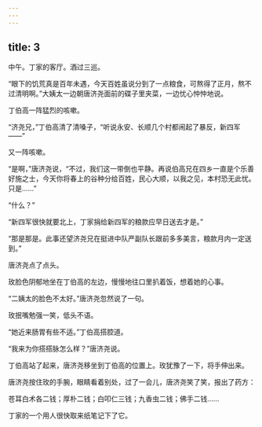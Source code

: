 ```yaml
---
---
---
```

title: 3
---




中午。丁家的客厅。酒过三巡。

“眼下的饥荒真是百年未遇，今天百姓虽说分到了一点粮食，可熬得了正月，熬不过清明啊。”大姨太一边朝唐济尧面前的碟子里夹菜，一边忧心忡忡地说。

丁伯高一阵猛烈的咳嗽。

“济尧兄，”丁伯高清了清嗓子，“听说永安、长顺几个村都闹起了暴反，新四军——”

又一阵咳嗽。

“是啊，”唐济尧说，“不过，我们这一带倒也平静。再说伯高兄在四乡一直是个乐善好施之士，今天你将春上的谷种分给百姓，民心大顺，以我之见，本村恐无此忧。只是……”

“什么？”

“新四军很快就要北上，丁家捐给新四军的粮款应早日送去才是。”

“那是那是。此事还望济尧兄在挺进中队严副队长跟前多多美言，粮款月内一定送到。”

唐济尧点了点头。

玫脸色阴郁地坐在丁伯高的左边，慢慢地往口里扒着饭，想着她的心事。

“二姨太的脸色不太好。”唐济尧忽然说了一句。

玫抿嘴勉强一笑，低头不语。

“她近来肠胃有些不适。”丁伯高搭腔道。

“我来为你搭搭脉怎么样？”唐济尧说。

丁伯高站了起来，唐济尧移坐到丁伯高的位置上。玫犹豫了一下，将手伸出来。

唐济尧按住玫的手腕，眼睛看着别处，过了一会儿，唐济尧笑了笑，报出了药方：

苍耳白术各二钱；厚朴二钱；白叩仁三钱；九香虫二钱；佛手二钱……

丁家的一个用人很快取来纸笔记下了它。